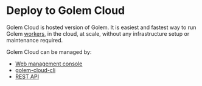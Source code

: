# Deploy to Golem Cloud

Golem Cloud is hosted version of Golem. It is easiest and fastest way to run Golem [workers](/docs/concepts/workers.mdx),
in the cloud, at scale, without any infrastructure setup or maintenance required.

Golem Cloud can be managed by:

- [Web management console](https://console.golem.cloud/)
- [golem-cloud-cli](/docs/cli)
- [REST API](/docs/rest-api/cloud-rest-api)
